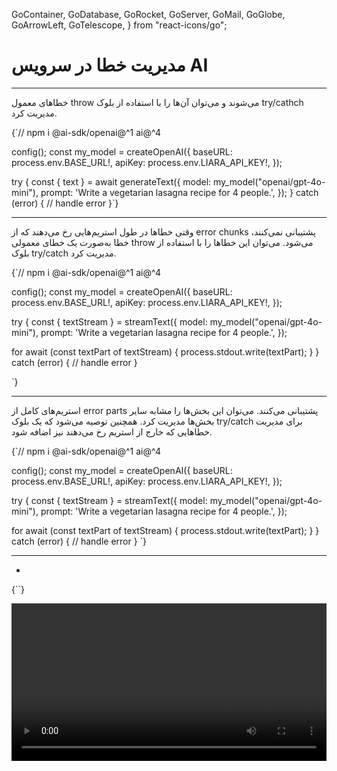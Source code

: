   GoContainer,
  GoDatabase,
  GoRocket,
  GoServer,
  GoMail,
  GoGlobe,
  GoArrowLeft,
  GoTelescope,
} from "react-icons/go";


<Layout>
<Head>
<title>مستندات مدیریت خطا در سرویس هوش مصنوعی - لیارا</title>
<meta property="og:title" content="مستندات خدمات رایانش ابری لیارا" />
<meta property="og:description" content="مستندات مربوط به آشنایی با نحوه مدیریت خطا در سرویس هوش مصنوعی لیارا در AI SDK"  />
</Head>


# مدیریت خطا در سرویس AI 
<hr className="mb-2" />

<Section id='' title='مدیریت خطاهای معمول' />

خطاهای معمول throw می‌شوند و می‌توان 
آن‌ها را با استفاده از بلوک <Important>try/cathch</Important> مدیریت کرد. 

<div className="h-2" />
<div dir='ltr'>
    <Highlight className="js">
        {`// npm i @ai-sdk/openai@^1 ai@^4

config();
const my_model = createOpenAI({
  baseURL: process.env.BASE_URL!,
  apiKey: process.env.LIARA_API_KEY!,
});

try {
  const { text } = await generateText({
    model: my_model("openai/gpt-4o-mini"),
    prompt: 'Write a vegetarian lasagna recipe for 4 people.',
  });
} catch (error) {
  // handle error
}`}
    </Highlight>
</div>
<hr className="mb-2" />

<Section id='handling-streaming-errors-simple-streams' title='مدیریت خطاهای استریمی (استریم‌های ساده)' />

وقتی خطاها در طول استریم‌هایی رخ می‌دهند که از error chunks پشتیبانی نمی‌کنند، خطا به‌صورت یک خطای معمولی throw می‌شود. می‌توان این خطاها را با استفاده از بلوک <Important>try/catch</Important> مدیریت کرد.

<div className="h-2" />
<div dir='ltr'>
    <Highlight className="js">
        {`// npm i @ai-sdk/openai@^1 ai@^4

config();
const my_model = createOpenAI({
  baseURL: process.env.BASE_URL!,
  apiKey: process.env.LIARA_API_KEY!,
});

try {
  const { textStream } = streamText({
    model: my_model("openai/gpt-4o-mini"),
    prompt: 'Write a vegetarian lasagna recipe for 4 people.',
  });

  for await (const textPart of textStream) {
    process.stdout.write(textPart);
  }
} catch (error) {
  // handle error
}

`}
    </Highlight>
</div>
<hr className="mb-2" />

<Section id='handling-streaming-errors-streaming-with-error-support' title='مدیریت خطاهای استریمی (استریم‌های با پشتیبانی از خطا)' />

استریم‌های کامل از error parts پشتیبانی می‌کنند. می‌توان این بخش‌ها را مشابه سایر بخش‌ها مدیریت کرد. همچنین توصیه می‌شود که یک بلوک <Important>try/catch</Important> برای مدیریت خطاهایی که خارج از استریم رخ می‌دهند نیز اضافه شود.

<div className="h-2" />
<div dir='ltr'>
    <Highlight className="js">
        {`// npm i @ai-sdk/openai@^1 ai@^4

config();
const my_model = createOpenAI({
  baseURL: process.env.BASE_URL!,
  apiKey: process.env.LIARA_API_KEY!,
});

try {
  const { textStream } = streamText({
    model: my_model("openai/gpt-4o-mini"),
    prompt: 'Write a vegetarian lasagna recipe for 4 people.',
  });

  for await (const textPart of textStream) {
    process.stdout.write(textPart);
  }
} catch (error) {
  // handle error
}
`}
    </Highlight>
</div>
<div className="h-2" />

<Important>
</Important>
<hr className="mb-2" />
<Section id='' title='' />
<div className="h-2" />
<ul>
<li></li>
</ul>
<div className="h-2" />
<div dir='ltr'>
    <Highlight className="js">
        {``}
    </Highlight>
</div>
<div className="h-2" />

<div className="h-2" />  
<img src="https://media.liara.ir/" alt=""/>
<div className="h-2" />  


<video
  src="https://media.liara.ir/"
  controls="controls"
  className="block w-full"
  width="100%"
/>

</Layout>